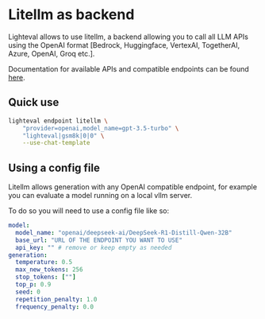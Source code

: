 # Litellm as backend

Lighteval allows to use litellm, a backend allowing you to call all LLM APIs
using the OpenAI format [Bedrock, Huggingface, VertexAI, TogetherAI, Azure,
OpenAI, Groq etc.].

Documentation for available APIs and compatible endpoints can be found [here](https://docs.litellm.ai/docs/).

## Quick use

```bash
lighteval endpoint litellm \
    "provider=openai,model_name=gpt-3.5-turbo" \
    "lighteval|gsm8k|0|0" \
    --use-chat-template
```

## Using a config file

Litellm allows generation with any OpenAI compatible endpoint, for example you
can evaluate a model running on a local vllm server.

To do so you will need to use a config file like so:

```yaml
model:
  model_name: "openai/deepseek-ai/DeepSeek-R1-Distill-Qwen-32B"
  base_url: "URL OF THE ENDPOINT YOU WANT TO USE"
  api_key: "" # remove or keep empty as needed
generation:
  temperature: 0.5
  max_new_tokens: 256
  stop_tokens: [""]
  top_p: 0.9
  seed: 0
  repetition_penalty: 1.0
  frequency_penalty: 0.0
```
